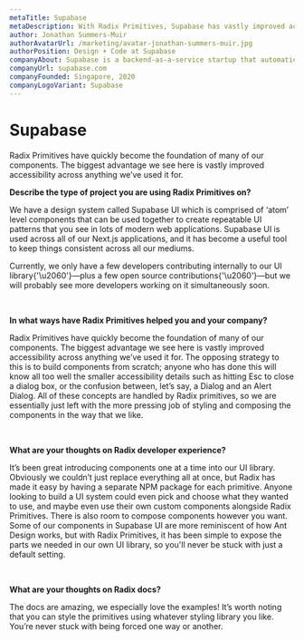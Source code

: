 ```yaml
---
metaTitle: Supabase
metaDescription: With Radix Primitives, Supabase has vastly improved accessibility across their design system components.
author: Jonathan Summers-Muir
authorAvatarUrl: /marketing/avatar-jonathan-summers-muir.jpg
authorPosition: Design + Code at Supabase
companyAbout: Supabase is a backend-as-a-service startup that automatically handles the behind-the-scenes work for developers.
companyUrl: supabase.com
companyFounded: Singapore, 2020
companyLogoVariant: Supabase
---
```


# Supabase

<HeroQuote>
	Radix Primitives have quickly become the foundation of many of our components.
	The biggest advantage we see here is vastly improved accessibility across
	anything we’ve used it for.
</HeroQuote>

**Describe the type of project you are using Radix Primitives on?**

We have a design system called Supabase UI which is comprised of ‘atom’ level components that can be used together to create repeatable UI patterns that you see in lots of modern web applications. Supabase UI is used across all of our Next.js applications, and it has become a useful tool to keep things consistent across all our mediums.

Currently, we only have a few developers contributing internally to our UI library{'\u2060'}—plus a few open source contributions{'\u2060'}—but we will probably see more developers working on it simultaneously soon.

<br />

**In what ways have Radix Primitives helped you and your company?**

Radix Primitives have quickly become the foundation of many of our components. The biggest advantage we see here is vastly improved accessibility across anything we’ve used it for. The opposing strategy to this is to build components from scratch; anyone who has done this will know all too well the smaller accessibility details such as hitting Esc to close a dialog box, or the confusion between, let’s say, a Dialog and an Alert Dialog. All of these concepts are handled by Radix primitives, so we are essentially just left with the more pressing job of styling and composing the components in the way that we like.

<br />

**What are your thoughts on Radix developer experience?**

It’s been great introducing components one at a time into our UI library. Obviously we couldn’t just replace everything all at once, but Radix has made it easy by having a separate NPM package for each primitive. Anyone looking to build a UI system could even pick and choose what they wanted to use, and maybe even use their own custom components alongside Radix Primitives. There is also room to compose components however you want. Some of our components in Supabase UI are more reminiscent of how Ant Design works, but with Radix Primitives, it has been simple to expose the parts we needed in our own UI library, so you'll never be stuck with just a default setting.

<br />

**What are your thoughts on Radix docs?**

The docs are amazing, we especially love the examples! It’s worth noting that you can style the primitives using whatever styling library you like. You’re never stuck with being forced one way or another.
